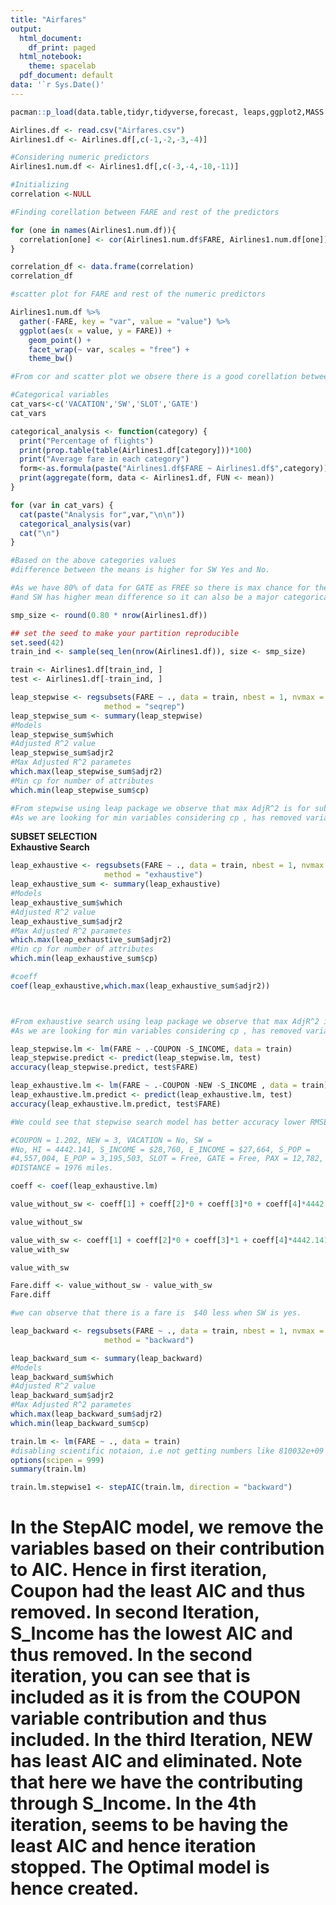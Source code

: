 ---
title: "Airfares"
output:
  html_document:
    df_print: paged
  html_notebook:
    theme: spacelab
  pdf_document: default
data: '`r Sys.Date()'
---


```{r}
pacman::p_load(data.table,tidyr,tidyverse,forecast, leaps,ggplot2,MASS )
```


```{r corellation and scatter plot}
Airlines.df <- read.csv("Airfares.csv")
Airlines1.df <- Airlines.df[,c(-1,-2,-3,-4)]

#Considering numeric predictors
Airlines1.num.df <- Airlines1.df[,c(-3,-4,-10,-11)]

#Initializing
correlation <-NULL

#Finding corellation between FARE and rest of the predictors

for (one in names(Airlines1.num.df)){
  correlation[one] <- cor(Airlines1.num.df$FARE, Airlines1.num.df[one])
}

correlation_df <- data.frame(correlation)
correlation_df

#scatter plot for FARE and rest of the numeric predictors

Airlines1.num.df %>%
  gather(-FARE, key = "var", value = "value") %>%
  ggplot(aes(x = value, y = FARE)) +
    geom_point() +
    facet_wrap(~ var, scales = "free") +
    theme_bw()

#From cor and scatter plot we obsere there is a good corellation between FARE and Distance
```



```{r avg fare and flight percentage per category}

#Categorical variables
cat_vars<-c('VACATION','SW','SLOT','GATE')
cat_vars

categorical_analysis <- function(category) {
  print("Percentage of flights")
  print(prop.table(table(Airlines1.df[category]))*100)
  print("Average fare in each category")
  form<-as.formula(paste("Airlines1.df$FARE ~ Airlines1.df$",category))
  print(aggregate(form, data <- Airlines1.df, FUN <- mean))
}

for (var in cat_vars) {
  cat(paste("Analysis for",var,"\n\n"))
  categorical_analysis(var)
  cat("\n")
}

#Based on the above categories values 
#difference between the means is higher for SW Yes and No.

#As we have 80% of data for GATE as FREE so there is max chance for the data to fall into one category compared to other categorical variables.
#and SW has higher mean difference so it can also be a major categorical predictor. 
```


```{r dataPartition}

smp_size <- round(0.80 * nrow(Airlines1.df))

## set the seed to make your partition reproducible
set.seed(42)  
train_ind <- sample(seq_len(nrow(Airlines1.df)), size <- smp_size)

train <- Airlines1.df[train_ind, ]
test <- Airlines1.df[-train_ind, ]

```




```{r leap_stepwise}

leap_stepwise <- regsubsets(FARE ~ ., data = train, nbest = 1, nvmax = dim(Airlines1.df)[2],
                     method = "seqrep")
leap_stepwise_sum <- summary(leap_stepwise)
#Models
leap_stepwise_sum$which
#Adjusted R^2 value 
leap_stepwise_sum$adjr2
#Max Adjusted R^2 parametes
which.max(leap_stepwise_sum$adjr2)
#Min cp for number of attributes
which.min(leap_stepwise_sum$cp)

#From stepwise using leap package we observe that max AdjR^2 is for subset 12 predictors which has all the predictive variables except COUPON,S_INCOME .
#As we are looking for min variables considering cp , has removed variables COUPON and remaining 11 variables are considered 
```



**SUBSET SELECTION **  
**Exhaustive Search ** 

 
```{r leap_exhaustive}
leap_exhaustive <- regsubsets(FARE ~ ., data = train, nbest = 1, nvmax = dim(Airlines1.df)[2],
                     method = "exhaustive")
leap_exhaustive_sum <- summary(leap_exhaustive)
#Models
leap_exhaustive_sum$which
#Adjusted R^2 value 
leap_exhaustive_sum$adjr2
#Max Adjusted R^2 parametes
which.max(leap_exhaustive_sum$adjr2)
#Min cp for number of attributes
which.min(leap_exhaustive_sum$cp)

#coeff 
coef(leap_exhaustive,which.max(leap_exhaustive_sum$adjr2))



#From exhaustive search using leap package we observe that max AdjR^2 is for subset 12 predictors which has all the predictive variables except COUPON which is same as the leap_stepwise.
#As we are looking for min variables considering cp , has removed variables COUPON, NEW,S_INCOME  and remaining 10 variables are considered.  
```


```{r predictive accuracy}

leap_stepwise.lm <- lm(FARE ~ .-COUPON -S_INCOME, data = train)
leap_stepwise.predict <- predict(leap_stepwise.lm, test)
accuracy(leap_stepwise.predict, test$FARE)

leap_exhaustive.lm <- lm(FARE ~ .-COUPON -NEW -S_INCOME , data = train)
leap_exhaustive.lm.predict <- predict(leap_exhaustive.lm, test)
accuracy(leap_exhaustive.lm.predict, test$FARE)

#We could see that stepwise search model has better accuracy lower RMSE with 11 predictors


```

```{r average fare}

#COUPON = 1.202, NEW = 3, VACATION = No, SW =
#No, HI = 4442.141, S_INCOME = $28,760, E_INCOME = $27,664, S_POP =
#4,557,004, E_POP = 3,195,503, SLOT = Free, GATE = Free, PAX = 12,782,
#DISTANCE = 1976 miles.

coeff <- coef(leap_exhaustive.lm)

value_without_sw <- coeff[1] + coeff[2]*0 + coeff[3]*0 + coeff[4]*4442.141 + coeff[5]*27664 + coeff[6]*4557004 + coeff[7]*3195503 + coeff[8]*1 + coeff[9]*1 +  coeff[10]*1976 + coeff[11]*12782

value_without_sw

value_with_sw <- coeff[1] + coeff[2]*0 + coeff[3]*1 + coeff[4]*4442.141 + coeff[5]*27664 + coeff[6]*4557004 + coeff[7]*3195503 + coeff[8]*1 + coeff[9]*1 + coeff[10]*1976 + coeff[11]*12782
value_with_sw

value_with_sw

Fare.diff <- value_without_sw - value_with_sw
Fare.diff

#we can observe that there is a fare is  $40 less when SW is yes.
```


```{r leap_backward}

leap_backward <- regsubsets(FARE ~ ., data = train, nbest = 1, nvmax = dim(Airlines1.df)[2],
                     method = "backward")

leap_backward_sum <- summary(leap_backward)
#Models
leap_backward_sum$which
#Adjusted R^2 value 
leap_backward_sum$adjr2
#Max Adjusted R^2 parametes
which.max(leap_backward_sum$adjr2)
which.min(leap_backward_sum$cp)

```

```{r Regression}
train.lm <- lm(FARE ~ ., data = train)
#disabling scientific notaion, i.e not getting numbers like 810032e+09
options(scipen = 999)
summary(train.lm)
```

```{r stepAIC}
train.lm.stepwise1 <- stepAIC(train.lm, direction = "backward")

```
# In the StepAIC model, we remove the variables based on their contribution to AIC. Hence in first iteration, Coupon had the least AIC and thus removed. In second Iteration, S_Income has the lowest AIC and thus removed. In the second iteration, you can see that <none> is included as it is from the COUPON variable contribution and thus included. In the third Iteration, NEW has least AIC and eliminated. Note that here we have the <none> contributing through S_Income. In the 4th iteration,<none> seems to be having the least AIC and hence iteration stopped. The Optimal model is hence created.





